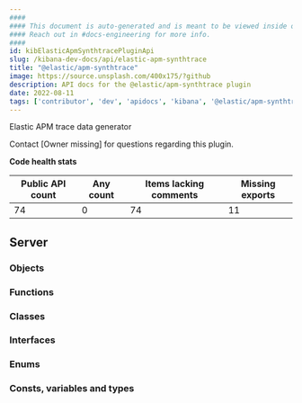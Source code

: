 ```yaml
---
####
#### This document is auto-generated and is meant to be viewed inside our experimental, new docs system.
#### Reach out in #docs-engineering for more info.
####
id: kibElasticApmSynthtracePluginApi
slug: /kibana-dev-docs/api/elastic-apm-synthtrace
title: "@elastic/apm-synthtrace"
image: https://source.unsplash.com/400x175/?github
description: API docs for the @elastic/apm-synthtrace plugin
date: 2022-08-11
tags: ['contributor', 'dev', 'apidocs', 'kibana', '@elastic/apm-synthtrace']
---
```


Elastic APM trace data generator

Contact [Owner missing] for questions regarding this plugin.

**Code health stats**

| Public API count  | Any count | Items lacking comments | Missing exports |
|-------------------|-----------|------------------------|-----------------|
| 74 | 0 | 74 | 11 |

## Server

### Objects
<DocDefinitionList data={elasticApmSynthtraceObj.server.objects}/>

### Functions
<DocDefinitionList data={elasticApmSynthtraceObj.server.functions}/>

### Classes
<DocDefinitionList data={elasticApmSynthtraceObj.server.classes}/>

### Interfaces
<DocDefinitionList data={elasticApmSynthtraceObj.server.interfaces}/>

### Enums
<DocDefinitionList data={elasticApmSynthtraceObj.server.enums}/>

### Consts, variables and types
<DocDefinitionList data={elasticApmSynthtraceObj.server.misc}/>

